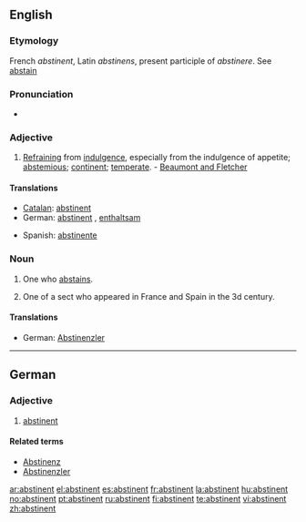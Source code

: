 ==English==

===Etymology===
French ''abstinent'', Latin ''abstinens'', present participle of ''abstinere''. See [[abstain]]

===Pronunciation===
*{{audio|en-us-abstinent.ogg|Audio (US)}}

===Adjective===
{{en-adj}}

# [[refraining|Refraining]] from [[indulgence]], especially from the indulgence of appetite; [[abstemious]]; [[continent]]; [[temperate]]. - [[Beaumont and Fletcher]]

====Translations====
{{trans-top|refraining from indulgence}}
*[[Catalan]]: [[abstinent#Catalan|abstinent]]
*German: [[abstinent#German|abstinent]] {{i|mostly when referring to alcohol/smoking}}, [[enthaltsam]] {{i|sexually abstinent/celibate}}
{{trans-mid}}
*Spanish: [[abstinente]]
{{trans-bottom}}

===Noun===
{{en-noun}}

# One who [[abstains]].
# {{ecclesiastical history}} One of a sect who appeared in France and Spain in the 3d century.

====Translations====
{{trans-top|one who abstains}}
*German: [[Abstinenzler]] {{m}} {{i|often pejorative}}
{{trans-mid}}
{{trans-bottom}}

----

==German==

===Adjective===
{{infl|de|adjective}}

# [[abstinent#English|abstinent]]

====Related terms====
*[[Abstinenz]]
*[[Abstinenzler]]

[[ar:abstinent]]
[[el:abstinent]]
[[es:abstinent]]
[[fr:abstinent]]
[[la:abstinent]]
[[hu:abstinent]]
[[no:abstinent]]
[[pt:abstinent]]
[[ru:abstinent]]
[[fi:abstinent]]
[[te:abstinent]]
[[vi:abstinent]]
[[zh:abstinent]]